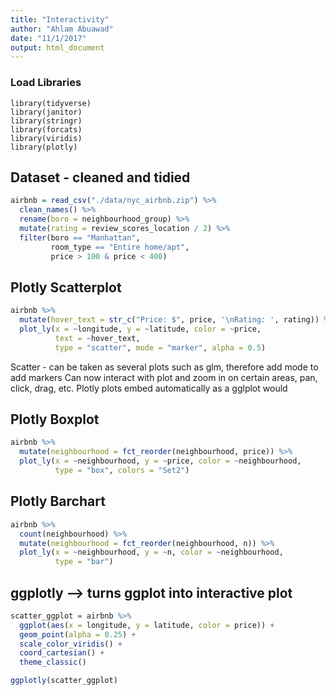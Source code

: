 ```yaml
---
title: "Interactivity"
author: "Ahlam Abuawad"
date: "11/1/2017"
output: html_document
---
```


### Load Libraries

```r_load_libraries
library(tidyverse)
library(janitor)
library(stringr)
library(forcats)
library(viridis)
library(plotly)
```

## Dataset - cleaned and tidied

```r
airbnb = read_csv("./data/nyc_airbnb.zip") %>% 
  clean_names() %>% 
  rename(boro = neighbourhood_group) %>% 
  mutate(rating = review_scores_location / 2) %>% 
  filter(boro == "Manhattan",
         room_type == "Entire home/apt",
         price > 100 & price < 400)
```

## Plotly Scatterplot

```r
airbnb %>% 
  mutate(hover_text = str_c("Price: $", price, '\nRating: ', rating)) %>% #adding text that says price when someone hovers over the points, use /n = new line
  plot_ly(x = ~longitude, y = ~latitude, color = ~price,
          text = ~hover_text,
          type = "scatter", mode = "marker", alpha = 0.5)
```

Scatter - can be taken as several plots such as glm, therefore add mode to add markers
Can now interact with plot and zoom in on certain areas, pan, click, drag, etc. 
Plotly plots embed automatically as a gglplot would

## Plotly Boxplot

```r
airbnb %>% 
  mutate(neighbourhood = fct_reorder(neighbourhood, price)) %>% 
  plot_ly(x = ~neighbourhood, y = ~price, color = ~neighbourhood,
          type = "box", colors = "Set2")
```

## Plotly Barchart

```r
airbnb %>% 
  count(neighbourhood) %>% 
  mutate(neighbourhood = fct_reorder(neighbourhood, n)) %>% 
  plot_ly(x = ~neighbourhood, y = ~n, color = ~neighbourhood, 
          type = "bar")
```

## ggplotly --> turns ggplot into interactive plot

```r
scatter_ggplot = airbnb %>%
  ggplot(aes(x = longitude, y = latitude, color = price)) +
  geom_point(alpha = 0.25) +
  scale_color_viridis() +
  coord_cartesian() +
  theme_classic()

ggplotly(scatter_ggplot)
```
